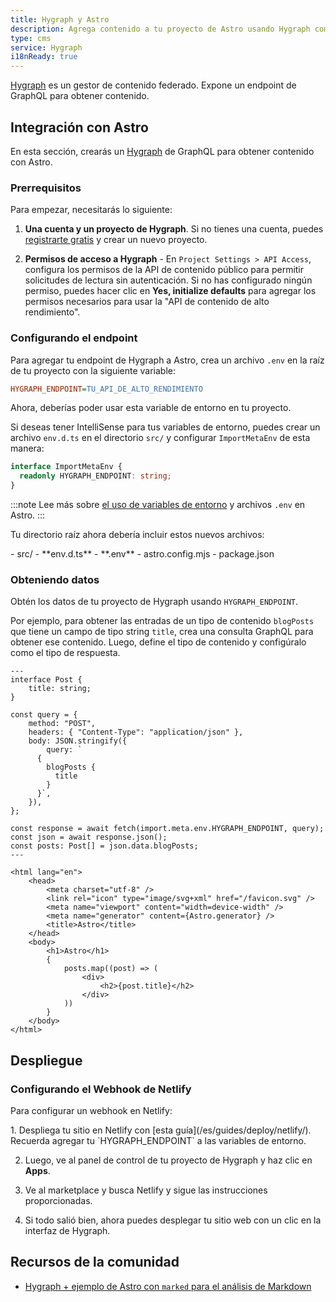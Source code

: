 ```yaml
---
title: Hygraph y Astro
description: Agrega contenido a tu proyecto de Astro usando Hygraph como CMS
type: cms
service: Hygraph
i18nReady: true
---
```


[Hygraph](https://hygraph.com/) es un gestor de contenido federado. Expone un endpoint de GraphQL para obtener contenido.

## Integración con Astro

En esta sección, crearás un [Hygraph](https://hygraph.com/) de GraphQL para obtener contenido con Astro.

### Prerrequisitos

Para empezar, necesitarás lo siguiente:

1. **Una cuenta y un proyecto de Hygraph**. Si no tienes una cuenta, puedes [registrarte gratis](https://app.hygraph.com/signup) y crear un nuevo proyecto.

2. **Permisos de acceso a Hygraph** - En `Project Settings > API Access`, configura los permisos de la API de contenido público para permitir solicitudes de lectura sin autenticación. Si no has configurado ningún permiso, puedes hacer clic en **Yes, initialize defaults** para agregar los permisos necesarios para usar la "API de contenido de alto rendimiento".

### Configurando el endpoint

Para agregar tu endpoint de Hygraph a Astro, crea un archivo `.env` en la raíz de tu proyecto con la siguiente variable:

```ini title=".env"
HYGRAPH_ENDPOINT=TU_API_DE_ALTO_RENDIMIENTO
```

Ahora, deberías poder usar esta variable de entorno en tu proyecto.

Si deseas tener IntelliSense para tus variables de entorno, puedes crear un archivo `env.d.ts` en el directorio `src/` y configurar `ImportMetaEnv` de esta manera:

```ts title="src/env.d.ts"
interface ImportMetaEnv {
  readonly HYGRAPH_ENDPOINT: string;
}
```

:::note
Lee más sobre [el uso de variables de entorno](/es/guides/environment-variables/) y archivos `.env` en Astro.
:::

Tu directorio raíz ahora debería incluir estos nuevos archivos:

<FileTree title="Estructura del proyecto">
- src/
  - **env.d.ts**
- **.env**
- astro.config.mjs
- package.json
</FileTree>

### Obteniendo datos
 
Obtén los datos de tu proyecto de Hygraph usando `HYGRAPH_ENDPOINT`.

Por ejemplo, para obtener las entradas de un tipo de contenido `blogPosts` que tiene un campo de tipo string `title`, crea una consulta GraphQL para obtener ese contenido. Luego, define el tipo de contenido y configúralo como el tipo de respuesta.

```astro title="src/pages/index.astro"
---
interface Post {
	title: string;
}

const query = {
	method: "POST",
	headers: { "Content-Type": "application/json" },
	body: JSON.stringify({
		query: `
      {
        blogPosts {
          title
        }
      }`,
	}),
};

const response = await fetch(import.meta.env.HYGRAPH_ENDPOINT, query);
const json = await response.json();
const posts: Post[] = json.data.blogPosts;
---

<html lang="en">
	<head>
		<meta charset="utf-8" />
		<link rel="icon" type="image/svg+xml" href="/favicon.svg" />
		<meta name="viewport" content="width=device-width" />
		<meta name="generator" content={Astro.generator} />
		<title>Astro</title>
	</head>
	<body>
		<h1>Astro</h1>
		{
			posts.map((post) => (
				<div>
					<h2>{post.title}</h2>
				</div>
			))
		}
	</body>
</html>
```

## Despliegue

### Configurando el Webhook de Netlify

Para configurar un webhook en Netlify:

<Steps>
1. Despliega tu sitio en Netlify con [esta guía](/es/guides/deploy/netlify/). Recuerda agregar tu `HYGRAPH_ENDPOINT` a las variables de entorno.

2. Luego, ve al panel de control de tu proyecto de Hygraph y haz clic en **Apps**.

3. Ve al marketplace y busca Netlify y sigue las instrucciones proporcionadas.

4. Si todo salió bien, ahora puedes desplegar tu sitio web con un clic en la interfaz de Hygraph.
</Steps>

## Recursos de la comunidad

- [Hygraph + ejemplo de Astro con `marked` para el análisis de Markdown](https://github.com/camunoz2/example-astrowithhygraph)
